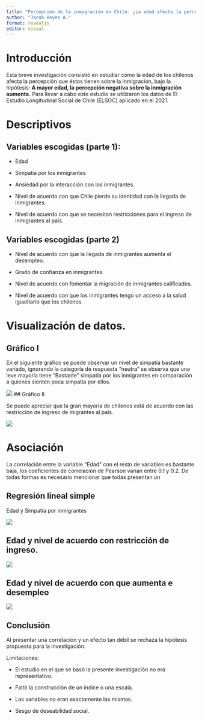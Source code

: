 ```yaml
---
title: "Percepción de la inmigración en Chile: ¿La edad afecta la percepción sobre la inmigración?"
author: "Jacob Reyes A."
format: revealjs
editor: visual
---
```


# Introducción

Esta breve investigación consistió en estudiar cómo la edad de los chilenos afecta la percepción que éstos tienen sobre la inmigración, bajo la hipótesis: **A mayor edad, la percepción negativa sobre la inmigración aumenta.** Para llevar a cabo este estudio se utilizaron los datos de El Estudio Longitudinal Social de Chile (ELSOC) aplicado en el 2021.

# Descriptivos

## Variables escogidas (parte 1):

-   Edad

-   Simpatía por los inmigrantes

-   Ansiedad por la interacción con los inmigrantes.

-   Nivel de acuerdo con que Chile pierde su identidad con la llegada de inmigrantes.

-   Nivel de acuerdo con que se necesitan restricciones para el ingreso de inmigrantes al país.

## Variables escogidas (parte 2)

-   Nivel de acuerdo con que la llegada de inmigrantes aumenta el desempleo.

-   Grado de confianza en inmigrantes.

-   Nivel de acuerdo con fomentar la migración de inmigrantes calificados.

-   Nivel de acuerdo con que los inmigrantes tengo un acceso a la salud igualitario que los chilenos.

# Visualización de datos.

## Gráfico I

En el siguiente gráfico se puede observar un nivel de simpatía bastante variado, ignorando la categoría de respuesta "neutra" se observa que una leve mayoría tiene "Bastante" simpatía por los inmigrantes en comparación a quienes sienten poca simpatía por ellos.

![](ipo/output/graph1.png) \## Gráfico II

Se puede apreciar que la gran mayoría de chilenos está de acuerdo con las restricción de ingreso de migrantes al país.

![](ipo/output/graph2.png)

# Asociación

La correlación entre la variable "Edad" con el resto de variables es bastante baja, los coeficientes de correlación de Pearson varían entre 0.1 y 0.2. De todas formas es necesario mencionar que todas presentan un

## Regresión lineal simple

Edad y Simpatía por inmigrantes

![](ipo/output/regresion1.png)

## Edad y nivel de acuerdo con restricción de ingreso.

![](ipo/output/regresion2.png)

## Edad y nivel de acuerdo con que aumenta e desempleo

![](ipo/output/regresion3.png)

## Conclusión

Al presentar una correlación y un efecto tan débil se rechaza la hipótesis propuesta para la investigación.

Limitaciones:

-   El estudio en el que se basó la presente investigación no era representativo.

-   Faltó la construcción de un índice o una escala.

-    Las variables no eran exactamente las mismas.

-   Sesgo de deseabilidad social.
